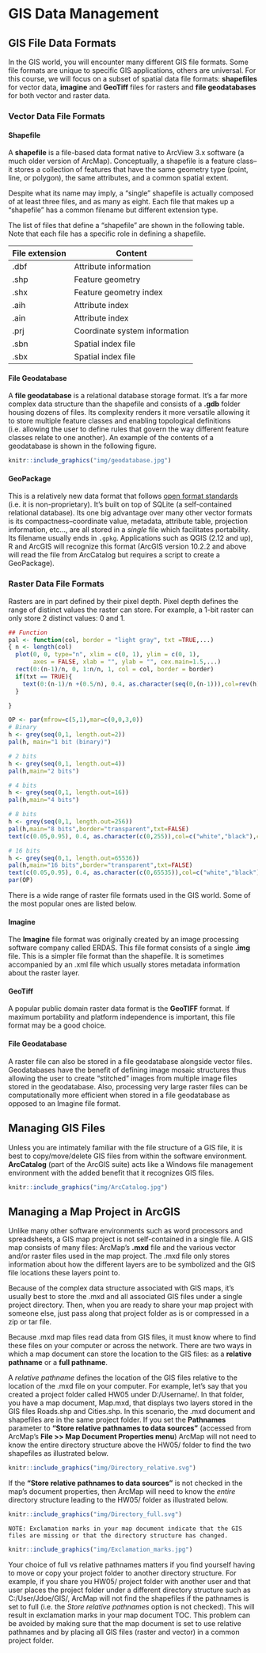 # GIS Data Management


## GIS File Data Formats

In the GIS world, you will encounter many different GIS file formats. Some file formats are unique to specific GIS applications, others are universal. For this course, we will focus on a subset of spatial data file formats: **shapefiles** for vector data, **imagine** and **GeoTiff** files for rasters and **file geodatabases** for both vector and raster data.

### Vector Data File Formats

#### Shapefile

A **shapefile** is a file-based data format native to ArcView 3.x software (a much older version of ArcMap). Conceptually, a shapefile is a feature class--it stores a collection of features that have the same geometry type (point, line, or polygon), the same attributes, and a common spatial extent. 

Despite what its name may imply, a "single" shapefile is actually composed of at least three files, and as many as eight. Each file that makes up a "shapefile" has a common filename but different extension type. 

The list of files that define a "shapefile" are shown in the following table. Note that each file has a specific role in defining a shapefile. 

File extension |	Content
---------------|------------
.dbf |	Attribute information
.shp |	Feature geometry
.shx |	Feature geometry index
.aih |	Attribute index
.ain |	Attribute index
.prj |	Coordinate system information
.sbn |	Spatial index file
.sbx |	Spatial index file


#### File Geodatabase

A **file geodatabase** is a relational database storage format. It's a far more complex data structure than the shapefile and consists of a **.gdb** folder housing dozens of files. Its complexity renders it more versatile allowing it to store multiple feature classes and enabling topological definitions (i.e. allowing the user to define rules that govern the way different feature classes relate to one another). An example of the contents of a geodatabase is shown in the following figure.

```r

knitr::include_graphics("img/geodatabase.jpg")
```

#### GeoPackage

This is a relatively new data format that follows [open format standards](https://en.wikipedia.org/wiki/Open_format) (i.e. it is non-proprietary). It's built on top of SQLite (a self-contained relational database). Its one big advantage over many other vector formats is its compactness--coordinate value, metadata, attribute table, projection information, etc..., are all stored in a *single* file which facilitates portability. Its filename usually ends in `.gpkg`. Applications such as QGIS (2.12 and up), R and ArcGIS will recognize this format (ArcGIS version 10.2.2 and above will read the file from ArcCatalog but requires a script to create a GeoPackage).


### Raster Data File Formats

Rasters are in part defined by their pixel depth. Pixel depth defines the range of distinct values the raster can store. For example, a 1-bit raster can only store 2 distinct values: 0 and 1.

```r

## Function
pal <- function(col, border = "light gray", txt =TRUE,...)
{ n <- length(col)
  plot(0, 0, type="n", xlim = c(0, 1), ylim = c(0, 1),
       axes = FALSE, xlab = "", ylab = "", cex.main=1.5,...)
  rect(0:(n-1)/n, 0, 1:n/n, 1, col = col, border = border)
  if(txt == TRUE){
    text(0:(n-1)/n +(0.5/n), 0.4, as.character(seq(0,(n-1))),col=rev(h),cex=1)
  }

}

OP <- par(mfrow=c(5,1),mar=c(0,0,3,0))
# Binary
h <- grey(seq(0,1, length.out=2))
pal(h, main="1 bit (binary)")

# 2 bits
h <- grey(seq(0,1, length.out=4))
pal(h,main="2 bits")

# 4 bits
h <- grey(seq(0,1, length.out=16))
pal(h,main="4 bits")

# 8 bits
h <- grey(seq(0,1, length.out=256))
pal(h,main="8 bits",border="transparent",txt=FALSE)
text(c(0.05,0.95), 0.4, as.character(c(0,255)),col=c("white","black"),cex=1)

# 16 bits
h <- grey(seq(0,1, length.out=65536))
pal(h,main="16 bits",border="transparent",txt=FALSE)
text(c(0.05,0.95), 0.4, as.character(c(0,65535)),col=c("white","black"),cex=1)
par(OP)
```

There is a wide range of raster file formats used in the GIS world. Some of the most popular ones are listed below.

#### Imagine

The **Imagine** file format was originally created by an image processing software company called ERDAS. This file format consists of a single **.img** file. This is a simpler file format than the shapefile. It is sometimes accompanied by an .xml file which usually stores metadata information about the raster layer.

#### GeoTiff

A popular public domain raster data format is the **GeoTIFF** format. If maximum portability and platform independence is important, this file format may be a good choice.

#### File Geodatabase

A raster file can also be stored in a file geodatabase alongside vector files. Geodatabases have the benefit of defining image mosaic structures thus allowing the user to create “stitched” images from multiple image files stored in the geodatabase. Also, processing very large raster files can be computationally more efficient when stored in a file geodatabase as opposed to an Imagine file format.

## Managing GIS Files

Unless you are intimately familiar with the file structure of a GIS file, it is best to copy/move/delete GIS files from within the software environment. **ArcCatalog** (part of the ArcGIS suite) acts like a Windows file management environment with the added benefit that it recognizes GIS files. 

```r

knitr::include_graphics("img/ArcCatalog.jpg")
```


## Managing a Map Project in ArcGIS

Unlike many other software environments such as word processors and spreadsheets, a GIS map project is not self-contained in a single file. A GIS map consists of many files: ArcMap's **.mxd** file and the various vector and/or raster files used in the map project. The .mxd file only stores information about how the different layers are to be symbolized and the GIS file locations these layers point to.

Because of the complex data structure associated with GIS maps, it's usually best to store the .mxd and all associated GIS files under a single project directory. Then, when you are ready to share your map project with someone else, just pass along that project folder as is or compressed in a zip or tar file.

Because .mxd map files read data from GIS files, it must know where to find these files on your computer or across the network. There are two ways in which a map document can store the location to the GIS files: as a **relative pathname** or a **full pathname**. 

A *relative pathname* defines the location of the GIS files relative to the location of the .mxd file on your computer. For example, let's say that you created a project folder called HW05 under D:/Username/. In that folder, you have a map document, Map.mxd, that displays two layers stored in the GIS files Roads.shp and Cities.shp. In this scenario, the .mxd document and shapefiles are in the same project folder. If you set the **Pathnames** parameter to **"Store relative pathnames to data sources"** (accessed from ArcMap's **File >> Map Document Properties menu**) ArcMap will not need to know the entire directory structure above the HW05/ folder to find the two shapefiles as illustrated below. 


```r

knitr::include_graphics("img/Directory_relative.svg")
```

If the **"Store relative pathnames to data sources"** is not checked in the map's document properties, then ArcMap will need to know the *entire* directory structure leading to the HW05/ folder as illustrated below.

```r

knitr::include_graphics("img/Directory_full.svg")
```

```block
NOTE: Exclamation marks in your map document indicate that the GIS files are missing or that the directory structure has changed.
```

```r
knitr::include_graphics("img/Exclamation_marks.jpg")
```

Your choice of full vs relative pathnames matters if you find yourself having to move or copy your project folder to another directory structure. For example, if you share you HW05/ project folder with another user and that user places the project folder under a different directory structure such as C:/User/Jdoe/GIS/, ArcMap will not find the shapefiles if the pathnames is set to full (i.e. the _Store relative pathnames_ option is not checked). This will result in exclamation marks in your map document TOC. This problem can be avoided by making sure that the map document is set to use relative pathnames and by placing all GIS files (raster and vector) in a common project folder.



